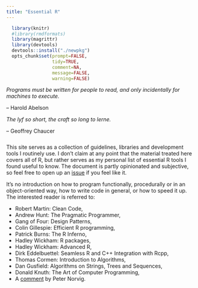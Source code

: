 ```yaml
---
title: "Essential R"
---
```


```r
  library(knitr)
  #library(rmdformats)  
  library(magrittr)
  library(devtools)
  devtools::install("./newpkg")    
  opts_chunk$set(prompt=FALSE,
                 tidy=TRUE,
                 comment=NA,
                 message=FALSE,
                 warning=FALSE)
```


<div>
  <i>Programs must be written for people to read, and only incidentally for machines to execute.</i>
</div>
<div class="quote">
-- Harold Abelson
</div>
<div style="margin-top: 2%">
  <i>The lyf so short, the craft so long to lerne.</i>
</div>
<div class="quote" style="margin-bottom: 5%">
-- Geoffrey Chaucer
</div>


This site serves as a collection of guidelines, libraries and development tools I routinely use. I don't claim at any point that the material treated here covers all of R, but rather serves as my personal list of essential R tools I found useful to know. The document is partly opinionated and subjective, so feel free to open up an <a href="https://github.com/dirmeier/essential-R/issues">issue</a> if you feel like it.

It's no introduction on how to program functionally, procedurally or in an object-oriented way, how to write code in general, or how to speed it up. The interested reader is referred to:

- Robert Martin: Clean Code,
- Andrew Hunt: The Pragmatic Programmer,
- Gang of Four: Design Patterns,
- Colin Gillespie: Efficient R programming,
- Patrick Burns: The R Inferno,
- Hadley Wickham: R packages,
- Hadley Wickham: Advanced R,
- Dirk Eddelbuettel: Seamless R and C++ Integration with Rcpp,
- Thomas Cormen: Introduction to Algorithms,
- Dan Gusfield: Algorithms on Strings, Trees and Sequences,
- Donald Knuth: The Art of Computer Programming,
- A <a href="http://norvig.com/21-days.html">comment</a> by Peter Norvig.
